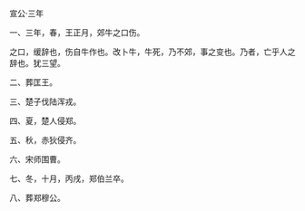 

宣公·三年

一、三年，春，王正月，郊牛之口伤。

之口，缓辞也，伤自牛作也。改卜牛，牛死，乃不郊，事之变也。乃者，亡乎人之辞也。犹三望。

二、葬匡王。

三、楚子伐陆浑戎。

四、夏，楚人侵郑。

五、秋，赤狄侵齐。

六、宋师围曹。

七、冬，十月，丙戌，郑伯兰卒。

八、葬郑穆公。

